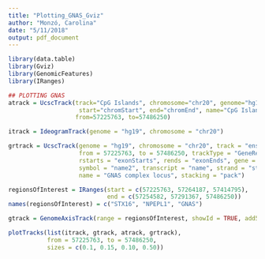 ```yaml
---
title: "Plotting_GNAS_Gviz"
author: "Monzó, Carolina"
date: "5/11/2018"
output: pdf_document
---
```


```r
library(data.table)
library(Gviz)
library(GenomicFeatures)
library(IRanges)
```

```r
## PLOTTING GNAS
atrack = UcscTrack(track="CpG Islands", chromosome="chr20", genome="hg19",
                    start="chromStart", end="chromEnd", name="CpG Islands",
                   from=57225763, to=57486250)

itrack = IdeogramTrack(genome = "hg19", chromosome = "chr20")

grtrack = UcscTrack(genome = "hg19", chromosome = "chr20", track = "ensGene",
                    from = 57225763, to = 57486250, trackType = "GeneRegionTrack", 
                    rstarts = "exonStarts", rends = "exonEnds", gene = "name", 
                    symbol = "name2", transcript = "name", strand = "strand", 
                    name = "GNAS complex locus", stacking = "pack")

regionsOfInterest = IRanges(start = c(57225763, 57264187, 57414795), 
                            end = c(57254582, 57291367, 57486250))
names(regionsOfInterest) = c("STX16", "NPEPL1", "GNAS")

gtrack = GenomeAxisTrack(range = regionsOfInterest, showId = TRUE, add53=T, add35=T)

plotTracks(list(itrack, gtrack, atrack, grtrack), 
           from = 57225763, to = 57486250,
           sizes = c(0.1, 0.15, 0.10, 0.50))
```

